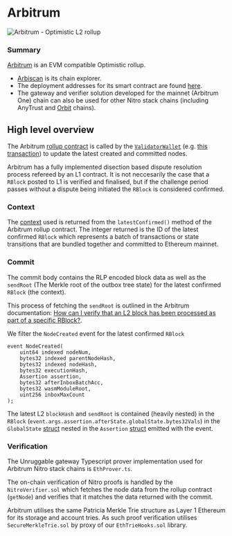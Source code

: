 # Arbitrum

<img src="/images/chains/arbitrum.png" alt="Arbitrum - Optimistic L2 rollup" className="centered-image" />

### Summary

[Arbitrum](https://arbitrum.io) is an EVM compatible Optimistic rollup.

- [Arbiscan](https://arbiscan.io/) is its chain explorer.
- The deployment addresses for its smart contract are found [here](https://docs.arbitrum.io/build-decentralized-apps/reference/useful-addresses).
- The gateway and verifier solution developed for the mainnet (Arbitrum One) chain can also be used for other Nitro stack chains (including AnyTrust and [Orbit](https://arbitrum.foundation/orbit) chains).

## High level overview

The Arbitrum [rollup contract](https://etherscan.io/address/0x5eF0D09d1E6204141B4d37530808eD19f60FBa35) is called by the [`ValidatorWallet`](https://etherscan.io/address/0x5bc5fb83950bbbf156e433c5c098bfe533db4021#code) (e.g. [this transaction](https://etherscan.io/tx/0x0e59bdd3b71efda371dcb61ddeb75420c85766fe87d69b76ce73aa24db659da3#eventlog)) to update the latest created and committed nodes.

Arbitrum has a fully implemented disection based dispute resolution process refereed by an L1 contract. It is not neccesarily the case that a `RBlock` posted to L1 is verified and finalised, but if the challenge period passes without a dispute being initiated the `RBlock` is considered confirmed.

### Context

The [context](/architecture#context) used is returned from the `latestConfirmed()` method of the Arbitrum rollup contract. The integer returned is the ID of the latest confirmed `RBlock` which represents a batch of transactions or state transitions that are bundled together and committed to Ethereum mainnet.

### Commit

The commit body contains the RLP encoded block data as well as the `sendRoot` (The Merkle root of the outbox tree state) for the latest confirmed `RBlock` (the context).

This process of fetching the `sendRoot` is outlined in the Arbitrum documentation: [How can I verify that an L2 block has been processed as part of a specific RBlock?](https://docs.arbitrum.io/for-devs/troubleshooting-building#how-can-i-verify-that-an-l2-block-has-been-processed-as-part-of-a-specific-rblock).

We filter the `NodeCreated` event for the latest confirmed `RBlock`

```solidity
event NodeCreated(
    uint64 indexed nodeNum,
    bytes32 indexed parentNodeHash,
    bytes32 indexed nodeHash,
    bytes32 executionHash,
    Assertion assertion,
    bytes32 afterInboxBatchAcc,
    bytes32 wasmModuleRoot,
    uint256 inboxMaxCount
);
```

The latest L2 `blockHash` and `sendRoot` is contained (heavily nested) in the `RBlock` (`event.args.assertion.afterState.globalState.bytes32Vals`) in the `GlobalState` [struct](https://github.com/OffchainLabs/nitro-contracts/blob/fbbcef09c95f69decabaced3da683f987902f3e2/src/state/GlobalState.sol#L7) nested in the `Assertion` [struct](https://github.com/OffchainLabs/nitro-contracts/blob/fbbcef09c95f69decabaced3da683f987902f3e2/src/rollup/Node.sol#L15) emitted with the event.


### Verification

The Unruggable gateway Typescript prover implementation used for Arbitrum Nitro stack chains is `EthProver.ts`. 

The on-chain verification of Nitro proofs is handled by the `NitroVerifier.sol` which fetches the node data from the rollup contract (`getNode`) and verifies that it matches the data returned with the commit.

Arbitrum utilises the same Patricia Merkle Trie structure as Layer 1 Ethereum for its storage and account tries. As such proof verification utilises `SecureMerkleTrie.sol` by proxy of our `EthTrieHooks.sol` library.